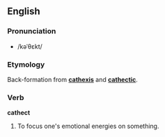 == English== 
===Pronunciation===
* /kəˈθɛkt/

===Etymology===
Back-formation from '''[[cathexis]]''' and '''[[cathectic]]'''.

===Verb=== 
'''cathect'''
# To focus one's emotional energies on something.